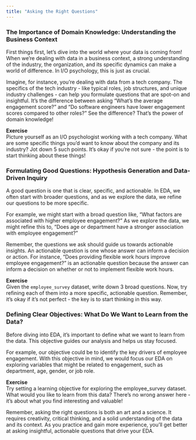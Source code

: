 ```yaml
---
title: "Asking the Right Questions"
---
```


### The Importance of Domain Knowledge: Understanding the Business Context

First things first, let's dive into the world where your data is coming from! When we're dealing with data in a business context, a strong understanding of the industry, the organization, and its specific dynamics can make a world of difference. In I/O psychology, this is just as crucial.  

Imagine, for instance, you're dealing with data from a tech company. The specifics of the tech industry - like typical roles, job structures, and unique industry challenges - can help you formulate questions that are spot-on and insightful. It's the difference between asking "What's the average engagement score?" and "Do software engineers have lower engagement scores compared to other roles?" See the difference? That's the power of domain knowledge!  


<div class="callout">
**Exercise**  
Picture yourself as an I/O psychologist working with a tech company. What are some specific things you'd want to know about the company and its industry? Jot down 5 such points. It's okay if you're not sure - the point is to start thinking about these things!
</div>


### Formulating Good Questions: Hypothesis Generation and Data-Driven Inquiry

A good question is one that is clear, specific, and actionable. In EDA, we often start with broader questions, and as we explore the data, we refine our questions to be more specific.  

For example, we might start with a broad question like, "What factors are associated with higher employee engagement?" As we explore the data, we might refine this to, "Does age or department have a stronger association with employee engagement?"  

Remember, the questions we ask should guide us towards actionable insights. An actionable question is one whose answer can inform a decision or action. For instance, "Does providing flexible work hours improve employee engagement?" is an actionable question because the answer can inform a decision on whether or not to implement flexible work hours.  

<div class="callout">
**Exercise**  
Given the `employee_survey` dataset, write down 3 broad questions. Now, try refining each of them into a more specific, actionable question. Remember, it's okay if it's not perfect - the key is to start thinking in this way.
</div>


### Defining Clear Objectives: What Do We Want to Learn from the Data?

Before diving into EDA, it's important to define what we want to learn from the data. This objective guides our analysis and helps us stay focused.  

For example, our objective could be to identify the key drivers of employee engagement. With this objective in mind, we would focus our EDA on exploring variables that might be related to engagement, such as department, age, gender, or job role.  


<div class="callout">
**Exercise**  
Try setting a learning objective for exploring the employee_survey dataset. What would you like to learn from this data? There's no wrong answer here - it's about what you find interesting and valuable!
</div>


Remember, asking the right questions is both an art and a science. It requires creativity, critical thinking, and a solid understanding of the data and its context. As you practice and gain more experience, you'll get better at asking insightful, actionable questions that drive your EDA.  
